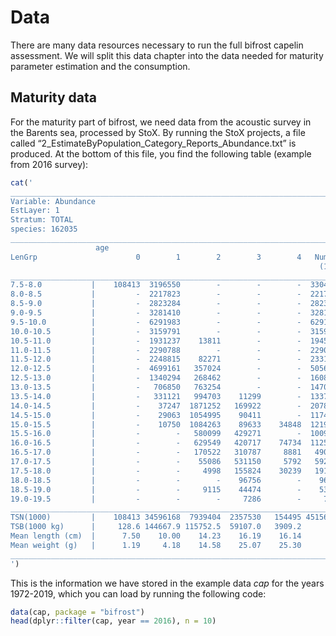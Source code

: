 # Data {#data}

There are many data resources necessary to run the full bifrost capelin assessment. We will split this data chapter into the data needed for maturity parameter estimation and the consumption.

## Maturity data
For the maturity part of bifrost, we need data from the acoustic survey in the Barents sea, processed by StoX. By running the StoX projects, a file called "2_EstimateByPopulation_Category_Reports_Abundance.txt" is produced. At the bottom of this file, you find the following table (example from 2016 survey): 

```r
cat('
______________________________________________________________________________________________________
Variable: Abundance
EstLayer: 1
Stratum: TOTAL
species: 162035
______________________________________________________________________________________________________
                   age                                          
LenGrp                      0        1        2        3        4   Number  Biomass   Mean W
                                                                     (1E3)  (1E3kg)      (g)
______________________________________________________________________________________________________
7.5-8.0           |    108413  3196550        -        -        -  3304964   5109.9     1.55
8.0-8.5           |         -  2217823        -        -        -  2217823   3783.9     1.71
8.5-9.0           |         -  2823284        -        -        -  2823284   5647.8     2.00
9.0-9.5           |         -  3281410        -        -        -  3281410   8391.2     2.56
9.5-10.0          |         -  6291983        -        -        -  6291983  19246.9     3.06
10.0-10.5         |         -  3159791        -        -        -  3159791  11534.3     3.65
10.5-11.0         |         -  1931237    13811        -        -  1945048   8259.7     4.25
11.0-11.5         |         -  2290788        -        -        -  2290788  12006.9     5.24
11.5-12.0         |         -  2248815    82271        -        -  2331085  14483.6     6.21
12.0-12.5         |         -  4699161   357024        -        -  5056185  36801.5     7.28
12.5-13.0         |         -  1340294   268462        -        -  1608756  13458.5     8.37
13.0-13.5         |         -   706850   763254        -        -  1470104  14119.9     9.60
13.5-14.0         |         -   331121   994703    11299        -  1337122  14680.7    10.98
14.0-14.5         |         -    37247  1871252   169922        -  2078422  28255.4    13.59
14.5-15.0         |         -    29063  1054995    90411        -  1174470  18218.4    15.51
15.0-15.5         |         -    10750  1084263    89633    34848  1219495  21461.7    17.60
15.5-16.0         |         -        -   580099   429271        -  1009370  20859.0    20.67
16.0-16.5         |         -        -   629549   420717    74734  1125000  25230.4    22.43
16.5-17.0         |         -        -   170522   310787     8881   490190  12514.5    25.53
17.0-17.5         |         -        -    55086   531150     5792   592027  17443.1    29.46
17.5-18.0         |         -        -     4998   155824    30239   191061   6166.7    32.28
18.0-18.5         |         -        -        -    96756        -    96756   3606.3    37.27
18.5-19.0         |         -        -     9115    44474        -    53589   1960.2    36.58
19.0-19.5         |         -        -        -     7286        -     7286    324.9    44.59
______________________________________________________________________________________________________
TSN(1000)         |    108413 34596168  7939404  2357530   154495 45156010        -        -
TSB(1000 kg)      |     128.6 144667.9 115752.5  59107.0   3909.2        - 323565.2        -
Mean length (cm)  |      7.50    10.00    14.23    16.19    16.14        -        -        -
Mean weight (g)   |      1.19     4.18    14.58    25.07    25.30        -        -     7.17
______________________________________________________________________________________________________
')
```

This is the information we have stored in the example data *cap* for the years 1972-2019, which you can load by running the following code:

```r
data(cap, package = "bifrost")
head(dplyr::filter(cap, year == 2016), n = 10)
```




